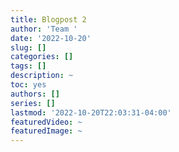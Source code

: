 ```yaml
---
title: Blogpost 2
author: 'Team '
date: '2022-10-20'
slug: []
categories: []
tags: []
description: ~
toc: yes
authors: []
series: []
lastmod: '2022-10-20T22:03:31-04:00'
featuredVideo: ~
featuredImage: ~
---
```

